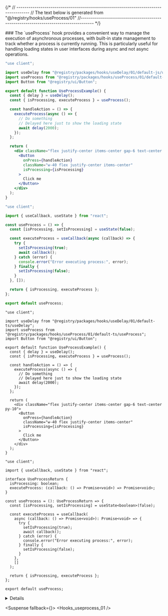 
{/*
// ------------------------------------------------------------------------------------
    //	The text below is generated from "@/registry/hooks/useProcess/01"
//------------------------------------------------------------------------------------
*/}

<Wrapper>
<Title>useProcess</Title>
### The `useProcess` hook provides a convenient way to manage the execution of asynchronous processes, with built-in state management to track whether a process is currently running. This is particularly useful for handling loading states in user interfaces during async and not async operations.

<CodeBlock>

```default|js|example.jsx
"use client";

import useDelay from "@registry/packages/hooks/useDelay/01/default-js/useDelay";
import useProcess from "@registry/packages/hooks/useProcess/01/default-js/useProcess";
import Button from "@registry/ui/Button";

export default function UseProcessExample() {
  const { delay } = useDelay();
  const { isProcessing, executeProcess } = useProcess();

  const handleAction = () => {
    executeProcess(async () => {
      // Do something
      // Delayed here just to show the loading state
      await delay(2000);
    });
  };

  return (
    <div className="flex justify-center items-center gap-6 text-center py-10">
      <Button
        onPress={handleAction}
        className="w-40 flex justify-center items-center"
        isProcessing={isProcessing}
      >
        Click me
      </Button>
    </div>
  );
}

```

```default|js|useProcess.jsx
"use client";

import { useCallback, useState } from "react";

const useProcess = () => {
  const [isProcessing, setIsProcessing] = useState(false);

  const executeProcess = useCallback(async (callback) => {
    try {
      setIsProcessing(true);
      await callback();
    } catch (error) {
      console.error("Error executing process:", error);
    } finally {
      setIsProcessing(false);
    }
  }, []);

  return { isProcessing, executeProcess };
};

export default useProcess;

```

```default|ts|example.tsx
"use client";

import useDelay from "@registry/packages/hooks/useDelay/01/default-ts/useDelay";
import useProcess from "@registry/packages/hooks/useProcess/01/default-ts/useProcess";
import Button from "@registry/ui/Button";

export default function UseProcessExample() {
  const { delay } = useDelay();
  const { isProcessing, executeProcess } = useProcess();

  const handleAction = () => {
    executeProcess(async () => {
      // Do something
      // Delayed here just to show the loading state
      await delay(2000);
    });
  };

  return (
    <div className="flex justify-center items-center gap-6 text-center py-10">
      <Button
        onPress={handleAction}
        className="w-40 flex justify-center items-center"
        isProcessing={isProcessing}
      >
        Click me
      </Button>
    </div>
  );
}

```

```default|ts|useProcess.tsx
"use client";

import { useCallback, useState } from "react";

interface UseProcessReturn {
  isProcessing: boolean;
  executeProcess: (callback: () => Promise<void>) => Promise<void>;
}

const useProcess = (): UseProcessReturn => {
  const [isProcessing, setIsProcessing] = useState<boolean>(false);

  const executeProcess = useCallback(
    async (callback: () => Promise<void>): Promise<void> => {
      try {
        setIsProcessing(true);
        await callback();
      } catch (error) {
        console.error("Error executing process:", error);
      } finally {
        setIsProcessing(false);
      }
    },
    []
  );

  return { isProcessing, executeProcess };
};

export default useProcess;

```

</CodeBlock>
<Details>


### Return Values

| Name           | Type                                               | Description                                                                          |
| -------------- | -------------------------------------------------- | ------------------------------------------------------------------------------------ |
| isProcessing   | `boolean`                                          | Indicates whether the process is currently running.                                  |
| executeProcess | `(callback: () => Promise<void>) => Promise<void>` | Function to execute a provided asynchronous callback, managing its processing state. |

</Details>

<Suspense fallback={<Skeleton className="h-60 rounded-lg" />}>
<Display>
<Hooks_useprocess_01 />
</Display>
</Suspense>

</Wrapper>
